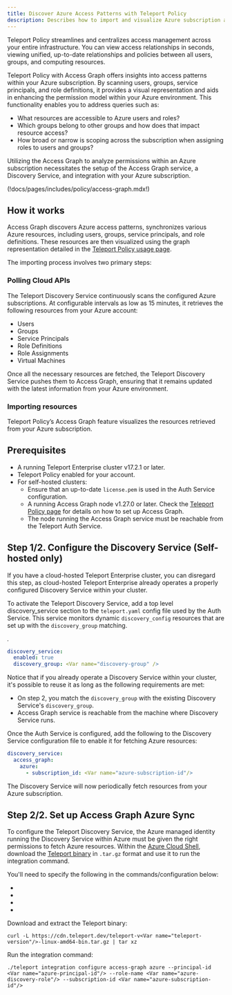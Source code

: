 ```yaml
---
title: Discover Azure Access Patterns with Teleport Policy
description: Describes how to import and visualize Azure subscription access patterns using Teleport Policy and Access Graph.
---
```


Teleport Policy streamlines and centralizes access management across your entire infrastructure. You can view access
relationships in seconds, viewing unified, up-to-date relationships and policies between all users, groups, and
computing resources.

Teleport Policy with Access Graph offers insights into access patterns within your Azure subscription. By scanning
users, groups, service principals, and role definitions, it provides a visual representation and aids in enhancing the permission model
within your Azure environment. This functionality enables you to address queries such as:

- What resources are accessible to Azure users and roles?
- Which groups belong to other groups and how does that impact resource access?
- How broad or narrow is scoping across the subscription when assigning roles to users and groups?

Utilizing the Access Graph to analyze permissions within an Azure subscription necessitates the setup of the Access
Graph service, a Discovery Service, and integration with your Azure subscription.

(!docs/pages/includes/policy/access-graph.mdx!)

## How it works

Access Graph discovers Azure access patterns, synchronizes various Azure resources,
including users, groups, service principals, and role definitions.
These resources are then visualized using the graph representation detailed in the
[Teleport Policy usage page](../policy-how-to-use.mdx).

The importing process involves two primary steps:

### Polling Cloud APIs

The Teleport Discovery Service continuously scans the configured Azure subscriptions. At configurable intervals as
low as 15 minutes, it retrieves the following resources from your Azure account:

- Users
- Groups
- Service Principals
- Role Definitions
- Role Assignments
- Virtual Machines

Once all the necessary resources are fetched, the Teleport Discovery Service pushes them to Access Graph, ensuring
that it remains updated with the latest information from your Azure environment.

### Importing resources

Teleport Policy’s Access Graph feature visualizes the resources retrieved from your Azure subscription.

## Prerequisites

- A running Teleport Enterprise cluster v17.2.1 or later.
- Teleport Policy enabled for your account.
- For self-hosted clusters:
  - Ensure that an up-to-date `license.pem` is used in the Auth Service configuration.
  - A running Access Graph node v1.27.0 or later. Check the [Teleport Policy page](../teleport-policy.mdx) for details on
how to set up Access Graph.
  - The node running the Access Graph service must be reachable from the Teleport Auth Service.

## Step 1/2. Configure the Discovery Service (Self-hosted only)

<Admonition type="warning">
  If you have a cloud-hosted Teleport Enterprise cluster, you can disregard
  this step, as cloud-hosted Teleport Enterprise already operates a properly configured
  Discovery Service within your cluster.
</Admonition>

To activate the Teleport Discovery Service, add a top level discovery_service section to the `teleport.yaml`
config file used by the Auth Service. This service monitors dynamic `discovery_config` resources that are set up
with the `discovery_group` matching.

<Var name="discovery-group" />.
```yaml
discovery_service:
  enabled: true
  discovery_group: <Var name="discovery-group" />
```

Notice that if you already operate a Discovery Service within your cluster,
it's possible to reuse it as long as the following requirements are met:

- On step 2, you match the `discovery_group` with the existing Discovery Service's
`discovery_group`.
- Access Graph service is reachable from the machine where Discovery Service runs.

Once the Auth Service is configured, add the following to the Discovery Service configuration file to enable it
for fetching Azure resources:

```yaml
discovery_service:
  access_graph:
    azure:
      - subscription_id: <Var name="azure-subscription-id"/>
```

The Discovery Service will now periodically fetch resources from your Azure subscription.

## Step 2/2. Set up Access Graph Azure Sync

To configure the Teleport Discovery Service, the Azure managed identity running the Discovery Service within
Azure must be given the right permissions to fetch Azure resources. Within the
[Azure Cloud Shell](https://portal.azure.com/#cloudshell/), download the
[Teleport binary](https://goteleport.com/download/#install-links) in `.tar.gz` format and use it to run the integration
command.

You'll need to specify the following in the commands/configuration below:
- <Var name="teleport-version"/>
- <Var name="azure-subscription-id"/>
- <Var name="azure-principal-id"/>
- <Var name="azure-discovery-role"/>

Download and extract the Teleport binary:
```shell
curl -L https://cdn.teleport.dev/teleport-v<Var name="teleport-version"/>-linux-amd64-bin.tar.gz | tar xz
```

Run the integration command:
```shell
./teleport integration configure access-graph azure --principal-id <Var name="azure-principal-id"/> --role-name <Var name="azure-discovery-role"/> --subscription-id <Var name="azure-subscription-id"/>
```
